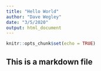 ```yaml
---
title: "Hello World"
author: "Dave Wegley"
date: "3/5/2020"
output: html_document
---
```


```r
knitr::opts_chunk$set(echo = TRUE)
```

## This is a markdown file



